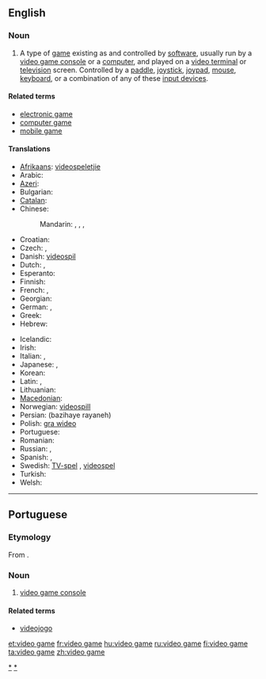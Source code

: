 ==English==

===Noun===
{{wikipedia}}
{{en-noun|sg=[[video]] [[game]]}}

# A type of [[game]] existing as and controlled by [[software]], usually run by a [[video game console]] or a [[computer]], and played on a [[video terminal]] or [[television]] screen.  Controlled by a [[paddle]], [[joystick]], [[joypad]], [[mouse]], [[keyboard]], or a combination of any of these [[input device]]s.

====Related terms====
* [[electronic game]]
* [[computer game]]
* [[mobile game]]

====Translations====
{{trans-top|game controlled by a software}}
* [[Afrikaans]]: [[videospeletjie]]
* Arabic: {{t|ar|لعبة فيديو|f|tr=la`b fiidiyu}}
* [[Azeri]]: {{t|az|video oyun|xs=Azeri}}
* Bulgarian: {{t|bg|видеоигра|f|tr=videoigra}}
* [[Catalan]]: {{t|ca|videojoc|m}}
* Chinese:
*: Mandarin: {{t|cmn|電子遊戲|sc=Hani}}, {{t|cmn|电子游戏|tr=diànzǐ yóuxì|sc=Hani}}, {{t|cmn|電腦遊戲|sc=Hani}}, {{t|cmn|电脑游戏|tr=diànnǎo yóuxì|sc=Hani}}
* Croatian: {{t|hr|video igre|f}}
* Czech: {{t-|cs|videohra|f}}, {{t-|cs|počítačová hra|f}}
* Danish: [[videospil]]
* Dutch: {{t+|nl|videospel|n}}, {{t+|nl|videospelletje|n}}
* Esperanto: {{t+|eo|videoludo|xs=Esperanto}}
* Finnish: {{t+|fi|videopeli}}
* French: {{t+|fr|jeu vidéo|m}}, {{t+|fr|jeux vidéo|p}}
* Georgian: {{t|ka|ვიდეო თამაში|tr=video t’amashi|sc=Geor|xs=Georgian}}
* German: {{t+|de|Videospiel|n}}, {{t+|de|videospiele|p}}
* Greek: {{t+|el|ηλεκτρονικό παιχνίδι|n|tr=ilektronikó paichnídi}}
* Hebrew: {{t+|he|משחק מחשב|tr=miskhak makhšev}}
{{trans-mid}}
* Icelandic: {{t-|is|tölvuleikur|m}}
* Irish: {{t|ga|cluiche físeán|m|xs=Irish}}
* Italian: {{t+|it|videogioco|s}}, {{t+|it|videogiochi|p}}
* Japanese: {{t+|ja|テレビゲーム|tr=terebi gēmu}}, {{t+|ja|ビデオゲーム|tr=bideo gēmu}}
* Korean: {{t+|ko|비디오 게임|tr=bidio geim|sc=Hang}}
* Latin: {{t+|la|ludus electronicus}}, {{t+|la|ludus visualis}}
* Lithuanian: {{t+|lt|video žaidimai|xs=Lithuanian}}
* [[Macedonian]]: {{t|mk|видеоигра|f|tr=videoígra}}
* Norwegian: [[videospill]]
* Persian: {{fa-Arab|[[بازیهای رایانه]]}} (bazihaye rayaneh)
* Polish: [[gra wideo]] {{f}}
* Portuguese: {{t+|pt|videojogo|m}}
* Romanian: {{t+|ro|joc video|n}}
* Russian: {{t+|ru|видеоигра|f|tr=videoigrá}}, {{t+|ru|видеоигры|p|tr=videoigrý}}
* Spanish: {{t+|es|juego de video}}, {{t+|es|videojuego}}
* Swedish: [[TV-spel]] {{n}}, [[videospel]] {{n}}
* Turkish: {{t+|tr|bilgisayar oyunları}}
* Welsh: {{t|cy|'n fideo herwhela|f|xs=Welsh}}
{{trans-bottom}}

[[Category:Video games|*]]
----

==Portuguese==

===Etymology===
From {{etyl|en|pt}} {{term|video game|lang=en}}.

===Noun===
{{pt-noun-m}}

# {{Brazil|lang=pt}} [[video game console]]

====Related terms====
* [[videojogo]]

[[Category:pt:Video games|*]]

[[et:video game]]
[[fr:video game]]
[[hu:video game]]
[[ru:video game]]
[[fi:video game]]
[[ta:video game]]
[[zh:video game]]